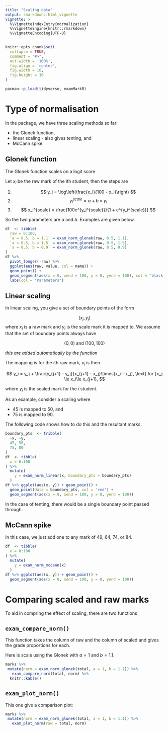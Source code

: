 ```yaml
---
title: "Scaling data"
output: rmarkdown::html_vignette
vignette: >
  %\VignetteIndexEntry{normalization}
  %\VignetteEngine{knitr::rmarkdown}
  %\VignetteEncoding{UTF-8}
---
```


```r
knitr::opts_chunk$set(
  collapse = TRUE,
  comment = "#>", 
  out.width = '100%', 
  fig.align = 'center', 
  fig.width = 10, 
  fig.height = 10
)
```

```r
pacman::p_load(tidyverse, examMarkR)
```

# Type of normalisation

In the package, we have three scaling methods so far:

- the Glonek function, 
- linear scaling - also gives tenting, and 
- McCann spike. 

## Glonek function

The Glonek function scales on a logit score

Let $x_i$ be the raw mark of the $i$th student, then the steps are

1. 
$$
y_i = \log\left(\frac{x_i}{100 - x_i}\right)
$$
2. 
$$
y_i^{scale} = a + b\times y_i
$$
3. 
$$
x_i^{scale} = \frac{100e^{y_i^{scale}}}{1 + e^{y_i^{scale}}}
$$

So the two parameters are $a$ and $b$. Examples are given below. 

```r
df  <- tibble(
  raw = 0:100, 
  `a = 0.5, b = 1.1` = exam_norm_glonek(raw, 0.5, 1.1),
  `a = 0.5, b = 1.5` = exam_norm_glonek(raw, 0.5, 1.5),
  `a = 0.5, b = 0.9` = exam_norm_glonek(raw, 0.5, 0.9)
)
df %>% 
  pivot_longer(-raw) %>% 
  ggplot(aes(raw, value, col = name)) + 
  geom_point() + 
  geom_segment(aes(x = 0, xend = 100, y = 0, yend = 100), col = 'black') + 
  labs(col = "Parameters")
```

## Linear scaling

In linear scaling, you give a set of boundary points of the form

$$
(x_j, y_j)
$$
where $x_i$ is a raw mark and $y_i$ is the scale mark it is mapped to. We assume that the set of boundary points always have 

$$
(0,0)\text{ and }(100, 100)
$$

_this are added automatically by the function_ 

The mapping is for the $i$th raw mark, $x_i$ is then


$$
y_i = y_j + \frac{y_{j+1} - y_j}{x_{j+1} - x_j}\times(x_i - x_j), \text{ for }x_j \le x_i\le x_{j+1},  
$$

where $y_i$ is the scaled mark for the $i$ student. 

As an example, consider a scaling where

- 45 is mapped to 50, and 
- 75 is mapped to 90. 

The following code shows how to do this and the resultant marks. 

```r
boundary_pts  <- tribble(
  ~x, ~y, 
  45, 50, 
  75, 80
)
df  <- tibble(
  x = 0:100
) %>% 
  mutate(
    y = exam_norm_linear(x, boundary_pts = boundary_pts)
  )
df %>% ggplot(aes(x, y)) + geom_point() + 
  geom_point(data = boundary_pts, col = 'red') + 
  geom_segment(aes(x = 0, xend = 100, y = 0, yend = 100))
```

In the case of tenting, there would be a single boundary point passed through. 

## McCann spike

In this case, we just add one to any mark of 49, 64, 74, or 84.

```r
df  <- tibble(
  x = 0:100
) %>% 
  mutate(
    y = exam_norm_mccann(x)
  )
df %>% ggplot(aes(x, y)) + geom_point() + 
  geom_segment(aes(x = 0, xend = 100, y = 0, yend = 100))
```

# Comparing scaled and raw marks

To aid in compring the effect of scaling, there are two functions

## `exam_compare_norm()`

This function takes the column of raw and the column of scaled and gives the grade proportions for each. 

Here is scale using the Glonek with $a = 1$ and $b = 1.1$. 

```r
marks %>% 
 mutate(norm = exam_norm_glonek(total, a = 1, b = 1.1)) %>% 
   exam_compare_norm(total, norm) %>% 
  knitr::kable()
```


## `exam_plot_norm()`

This one give a comparison plot:

```r
marks %>% 
 mutate(norm = exam_norm_glonek(total, a = 1, b = 1.1)) %>% 
   exam_plot_norm(raw = total, norm)
```



